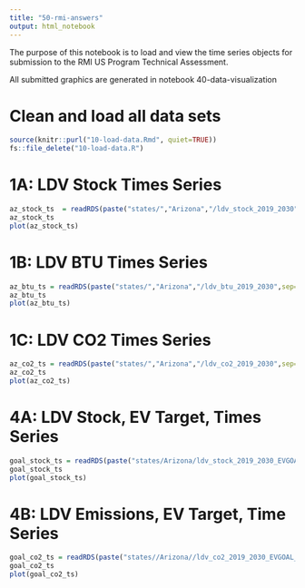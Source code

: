 ---
title: "50-rmi-answers"
output: html_notebook
---

The purpose of this notebook is to load and view the time series objects for submission to the RMI US Program Technical Assessment.

All submitted graphics are generated in notebook 40-data-visualization

# Clean and load all data sets

```{r required libraries for feat eng}
source(knitr::purl("10-load-data.Rmd", quiet=TRUE))
fs::file_delete("10-load-data.R")

```

# 1A: LDV Stock Times Series

```{r}
az_stock_ts  = readRDS(paste("states/","Arizona","/ldv_stock_2019_2030",sep=""))
az_stock_ts
plot(az_stock_ts)
```



# 1B: LDV BTU Times Series

```{r}
az_btu_ts = readRDS(paste("states/","Arizona","/ldv_btu_2019_2030",sep=""))
az_btu_ts
plot(az_btu_ts)
```

# 1C: LDV CO2 Times Series

```{r}
az_co2_ts = readRDS(paste("states/","Arizona","/ldv_co2_2019_2030",sep=""))
az_co2_ts
plot(az_co2_ts)
```

# 4A: LDV Stock, EV Target, Times Series

```{r}
goal_stock_ts = readRDS(paste("states/Arizona/ldv_stock_2019_2030_EVGOAL_0.45",sep=""))
goal_stock_ts
plot(goal_stock_ts)
```

# 4B: LDV Emissions, EV Target, Time Series

```{r}
goal_co2_ts = readRDS(paste("states//Arizona//ldv_co2_2019_2030_EVGOAL_0.45",sep=""))
goal_co2_ts
plot(goal_co2_ts)
```


